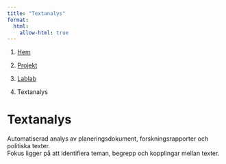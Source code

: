 ```yaml
---
title: "Textanalys"
format:
  html:
    allow-html: true
---
```


<nav aria-label="breadcrumb">

<ol class="breadcrumb">

<li class="breadcrumb-item">

<a href="../../../index.html">Hem</a>

</li>

<li class="breadcrumb-item">

<a href="../../index.html">Projekt</a>

</li>

<li class="breadcrumb-item">

<a href="../index.html">Lablab</a>

</li>

<li class="breadcrumb-item active" aria-current="page">

Textanalys

</li>

</ol>

</nav>

# Textanalys

Automatiserad analys av planeringsdokument, forskningsrapporter och politiska texter.\
Fokus ligger på att identifiera teman, begrepp och kopplingar mellan texter.
